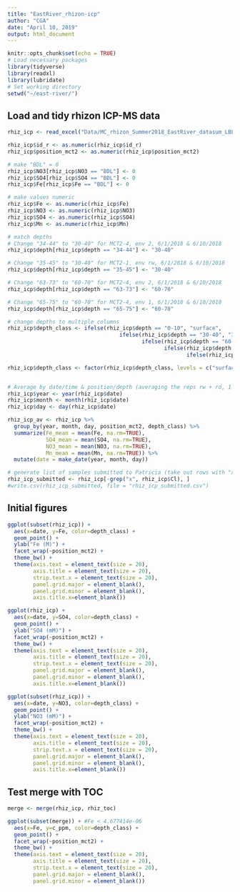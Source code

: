 ```yaml
---
title: "EastRiver_rhizon-icp"
author: "CGA"
date: "April 10, 2019"
output: html_document
---
```


```r
knitr::opts_chunk$set(echo = TRUE)
# Load necessary packages
library(tidyverse)
library(readxl)
library(lubridate)
# Set working directory
setwd("~/east-river/")
```

## Load and tidy rhizon ICP-MS data
```r
rhiz_icp <- read_excel("Data/MC_rhizon_Summer2018_EastRiver_datasum_LBL.xlsx", skip=1)[-c(320:322),]

rhiz_icp$id_r <- as.numeric(rhiz_icp$id_r)
rhiz_icp$position_mct2 <- as.numeric(rhiz_icp$position_mct2)

# make "BDL" = 0
rhiz_icp$NO3[rhiz_icp$NO3 == "BDL"] <- 0
rhiz_icp$SO4[rhiz_icp$SO4 == "BDL"] <- 0
rhiz_icp$Fe[rhiz_icp$Fe == "BDL"] <- 0

# make values numeric
rhiz_icp$Fe <- as.numeric(rhiz_icp$Fe)
rhiz_icp$NO3 <- as.numeric(rhiz_icp$NO3)
rhiz_icp$SO4 <- as.numeric(rhiz_icp$SO4)
rhiz_icp$Mn <- as.numeric(rhiz_icp$Mn)

# match depths
# Change "34-44" to "30-40" for MCT2-4, env 2, 6/1/2018 & 6/10/2018
rhiz_icp$depth[rhiz_icp$depth == "34-44"] <- "30-40"

# Change "35-45" to "30-40" for MCT2-1, env rw, 6/1/2018 & 6/10/2018
rhiz_icp$depth[rhiz_icp$depth == "35-45"] <- "30-40"

# Change "63-73" to "60-70" for MCT2-4, env 2, 6/1/2018 & 6/10/2018
rhiz_icp$depth[rhiz_icp$depth == "63-73"] <- "60-70"

# Change "65-75" to "60-70" for MCT2-4, env 1, 6/1/2018 & 6/10/2018
rhiz_icp$depth[rhiz_icp$depth == "65-75"] <- "60-70"

# change depths to multiple columns
rhiz_icp$depth_class <- ifelse(rhiz_icp$depth == "0-10", "surface",
                                   ifelse(rhiz_icp$depth == "30-40", "30-40",
                                          ifelse(rhiz_icp$depth == "60-70", "60-80",
                                                 ifelse(rhiz_icp$depth == "70-80", "60-80",
                                                        ifelse(rhiz_icp$depth == "80-90", "80-100", "80-100")))))

rhiz_icp$depth_class <- factor(rhiz_icp$depth_class, levels = c("surface", "30-40", "60-80", "80-100"))


# Average by date/time & position/depth (averaging the reps rw + rd, 1 + 2, etc.)
rhiz_icp$year <- year(rhiz_icp$date)
rhiz_icp$month <- month(rhiz_icp$date)
rhiz_icp$day <- day(rhiz_icp$date)

rhiz_icp_av <- rhiz_icp %>%
  group_by(year, month, day, position_mct2, depth_class) %>%
  summarize(Fe_mean = mean(Fe, na.rm=TRUE),
            SO4_mean = mean(SO4, na.rm=TRUE),
            NO3_mean = mean(NO3, na.rm=TRUE),
            Mn_mean = mean(Mn, na.rm=TRUE)) %>%
  mutate(date = make_date(year, month, day))

# generate list of samples submitted to Patricia (take out rows with "x" for Cl)
rhiz_icp_submitted <- rhiz_icp[-grep("x", rhiz_icp$Cl), ]
#write.csv(rhiz_icp_submitted, file = "rhiz_icp_submitted.csv")

```

## Initial figures
```r
ggplot(subset(rhiz_icp)) +
  aes(x=date, y=Fe, color=depth_class) +
  geom_point() +
  ylab("Fe (M)") +
  facet_wrap(~position_mct2) +
  theme_bw() +
  theme(axis.text = element_text(size = 20),
        axis.title = element_text(size = 20),
        strip.text.x = element_text(size = 20),
        panel.grid.major = element_blank(),
        panel.grid.minor = element_blank(),
        axis.title.x=element_blank())

ggplot(rhiz_icp) +
  aes(x=date, y=SO4, color=depth_class) +
  geom_point() +
  ylab("SO4 (mM)") +
  facet_wrap(~position_mct2) +
  theme_bw() +
  theme(axis.text = element_text(size = 20),
        axis.title = element_text(size = 20),
        strip.text.x = element_text(size = 20),
        panel.grid.major = element_blank(),
        panel.grid.minor = element_blank(),
        axis.title.x=element_blank())

ggplot(subset(rhiz_icp)) +
  aes(x=date, y=NO3, color=depth_class) +
  geom_point() +
  ylab("NO3 (mM)") +
  facet_wrap(~position_mct2) +
  theme_bw() +
  theme(axis.text = element_text(size = 20),
        axis.title = element_text(size = 20),
        strip.text.x = element_text(size = 20),
        panel.grid.major = element_blank(),
        panel.grid.minor = element_blank(),
        axis.title.x=element_blank())
```


## Test merge with TOC
```r
merge <- merge(rhiz_icp, rhiz_toc)

ggplot(subset(merge)) + #Fe < 4.677414e-06
  aes(x=Fe, y=c_ppm, color=depth_class) +
  geom_point() +
  facet_wrap(~position_mct2) +
  theme_bw() +
  theme(axis.text = element_text(size = 20),
        axis.title = element_text(size = 20),
        strip.text.x = element_text(size = 20),
        panel.grid.major = element_blank(),
        panel.grid.minor = element_blank())
```